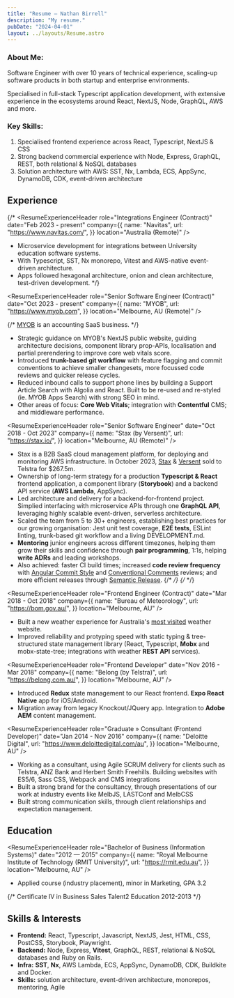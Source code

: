 ```yaml
---
title: "Resume — Nathan Birrell"
description: "My resume."
pubDate: "2024-04-01"
layout: ../layouts/Resume.astro
---
```



<div class="profile noprint">
<div>
  <h3 class="tx-overline">
  About Me:
  </h3>

<p>
  Software Engineer with over 10 years of technical experience, scaling-up
  software products in both startup and enterprise environments.
</p>

  <p>
  Specialised in full-stack Typescript application development, with extensive experience in the ecosystems around React, NextJS, Node, GraphQL, AWS and more.
  </p>
</div>
<div>
  <h3 class="tx-overline">
  Key Skills:
  </h3>

  <ol>
  <li>Specialised frontend experience across React, Typescript, NextJS & CSS</li>
  <li>Strong backend commercial experience with Node, Express, GraphQL, REST, both relational & NoSQL databases</li>
  <li>Solution architecture with AWS: SST, Nx, Lambda, ECS, AppSync, DynamoDB, CDK, event-driven architecture</li>
  </ol>
</div>
</div>

## Experience

{/* <ResumeExperienceHeader
role="Integrations Engineer (Contract)"
date="Feb 2023 - present"
company={{
    name: "Navitas",
    url: "https://www.navitas.com/",
  }}
location="Australia (Remote)"
/>

- Microservice development for integrations between University education software systems.
- With Typescript, SST, Nx monorepo, Vitest and AWS-native event-driven architecture.
- Apps followed hexagonal architecture, onion and clean architecture, test-driven development. */}

<ResumeExperienceHeader
  role="Senior Software Engineer (Contract)"
  date="Oct 2023 - present"
  company={{
    name: "MYOB",
    url: "https://www.myob.com",
  }}
  location="Melbourne, AU (Remote)"
/>

{/* [MYOB](https://www.myob.com) is an accounting SaaS business. */}

- Strategic guidance on MYOB's NextJS public website, guiding architecture decisions, component library prop-APIs, localisation and partial prerendering to improve core web vitals score.
- Introduced **trunk-based git workflow** with feature flagging and commit conventions to achieve smaller changesets, more focussed code reviews and quicker release cycles.
- Reduced inbound calls to support phone lines by building a Support Article Search with Algolia and React. Built to be re-used and re-styled (ie. MYOB Apps Search) with strong SEO in mind.
- Other areas of focus: **Core Web Vitals**; integration with **Contentful** CMS; and middleware performance.

<ResumeExperienceHeader
  role="Senior Software Engineer"
  date="Oct 2018 - Oct 2023"
  company={{
    name: "Stax (by Versent)",
    url: "https://stax.io/",
  }}
  location="Melbourne, AU (Remote)"
/>

- Stax is a B2B SaaS cloud management platform, for deploying and monitoring AWS infrastructure. In October 2023, [Stax](https://stax.io) & [Versent](http://versent.com.au/) sold to Telstra for $267.5m.
- Ownership of long-term strategy for a production **Typescript & React** frontend application, a component library (**Storybook**) and a backend API service (**AWS Lambda**, AppSync).
- Led architecture and delivery for a backend-for-frontend project. Simplied interfacing with microservice APIs through one **GraphQL API**, leveraging highly scalable event-driven, serverless architecture.
- Scaled the team from 5 to 30+ engineers, establishing best practices for our growing organisation: Jest unit test coverage, **E2E tests**, ESLint linting, trunk-based git workflow and a living DEVELOPMENT.md.
- **Mentoring** junior engineers across different timezones, helping them grow their skills and confidence through **pair programming**, 1:1s, helping **write ADRs** and leading workshops.
- Also achieved: faster CI build times; increased **code review frequency** with [Angular Commit Style](https://github.com/angular/angular/blob/main/CONTRIBUTING.md#-commit-message-format) and [Conventional Comments](https://conventionalcomments.org/) reviews; and more efficient releases through [Semantic Release](https://github.com/semantic-release/semantic-release).
  {/* <!-- - Increased consistency across multiple frontend projects and across Engineering and Design teams, with a style system and component library implementation. --> */}
  {/* <!-- - Tech: Typescript, React, GraphQL, Apollo, Jest, Playwright, NodeJS, AWS Lambda, AppSync, DynamoDB Serverless, SQS, SAM, CDK and more. --> */}

<ResumeExperienceHeader
  role="Frontend Engineer (Contract)"
  date="Mar 2018 - Oct 2018"
  company={{
    name: "Bureau of Meteorology",
    url: "https://bom.gov.au/",
  }}
  location="Melbourne, AU"
/>

- Built a new weather experience for Australia's [most visited](https://www.similarweb.com/top-websites/australia/) weather website.
- Improved reliability and protyping speed with static typing & tree-structured state management library (React, Typescript, **Mobx** and mobx-state-tree; integrations with weather **REST API** services).

<ResumeExperienceHeader
  role="Frontend Developer"
  date="Nov 2016 - Mar 2018"
  company={{
    name: "Belong (by Telstra)",
    url: "https://belong.com.au/",
  }}
  location="Melbourne, AU"
/>

- Introduced **Redux** state management to our React frontend. **Expo React Native** app for iOS/Android.
- Migration away from legacy Knockout/JQuery app. Integration to **Adobe AEM** content management.

<ResumeExperienceHeader
  role="Graduate » Consultant (Frontend Developer)"
  date="Jan 2014 - Nov 2016"
  company={{
    name: "Deloitte Digital",
    url: "https://www.deloittedigital.com/au",
  }}
  location="Melbourne, AU"
/>

<ul class="noprint">
  <li>
    Working as a consultant, using Agile SCRUM delivery for clients such as
    Telstra, ANZ Bank and Herbert Smith Freehills. Building websites with ES5/6,
    Sass CSS, Webpack and CMS integrations
  </li>
  <li>
    Built a strong brand for the consultancy, through presentations of our work
    at industry events like MelbJS, LASTConf and MelbCSS
  </li>
  <li>
    Built strong communication skills, through client relationships and
    expectation management.
  </li>
</ul>

## Education

<ResumeExperienceHeader
  role="Bachelor of Business (Information Systems)"
  date="2012 — 2015"
  company={{
    name: "Royal Melbourne Institute of Technology (RMIT University)",
    url: "https://rmit.edu.au",
  }}
  location="Melbourne, AU"
/>
<ul class="noprint">
  <li>Applied course (industry placement), minor in Marketing, GPA 3.2</li>
</ul>

{/* Certificate IV in Business Sales Talent2 Education 2012-2013 */}

## Skills & Interests

- **Frontend:** React, Typescript, Javascript, NextJS, Jest, HTML, CSS, PostCSS, Storybook, Playwright.
- **Backend:** Node, Express, **Vitest**, GraphQL, REST, relational & NoSQL databases and Ruby on Rails.
- **Infra:** **SST**, **Nx**, AWS Lambda, ECS, AppSync, DynamoDB, CDK, Buildkite and Docker.
- **Skills:** solution architecture, event-driven architecture, monorepos, mentoring, Agile
